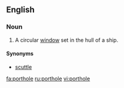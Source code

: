 ==English==

===Noun===
{{en-noun}}

# A circular [[window]] set in the hull of a ship.

====Synonyms====
*[[scuttle]]

[[fa:porthole]]
[[ru:porthole]]
[[vi:porthole]]